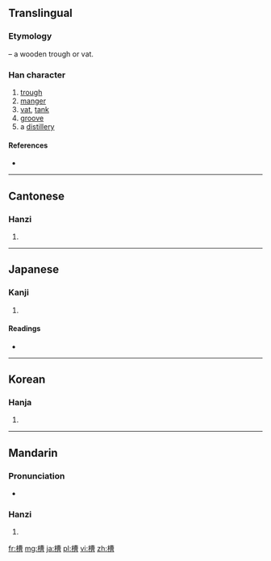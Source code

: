 ==Translingual==
===Etymology===
{{Han compound|木|t1=wood|曹|ls=psc|c1=s|c2=p}} – a wooden trough or vat.

===Han character===
{{Han char|rn=75|rad=木|as=11|sn=15|four=4596<sub>6</sub>|canj=木廿田日 (DTWA)}}

# [[trough]]
# [[manger]]
# [[vat]], [[tank]]
# [[groove]]
# a [[distillery]]

====References====
* {{Han ref|kx=0548.140|dkj=15393|dj=0935.300|hdz=21275.120|uh=69FD|ud=27133|bh=BCD1|bd=48337}}

----

==Cantonese==

===Hanzi===
{{yue-hanzi|jyut=|y=chou4}}

# {{defn|lang=yue|sort=木11}}

----

==Japanese==

===Kanji===
{{ja-kanji|grade=c|rs=木11}}

# {{defn|lang=ja|sort=木11}}

====Readings====
* {{ja-readings|on=[[そう]] (sō)|kun=[[かいばおけ]] (kaibaoke), [[おけ]] (oke)}}

----

==Korean==

===Hanja===
{{ko-hanja|hangeul=조|eumhun=|rv=jo|mr=cho|y=co}}

# {{defn|lang=ko|sort=木11}}

----

==Mandarin==

===Pronunciation===
* {{audio|Zh-cáo.ogg|Audio}}

===Hanzi===
{{cmn-hanzi|pin=[[cáo]] ([[cao2]])|wg=ts'ao<sup>2</sup>}}

# {{defn|lang=cmn|sort=木11}}

[[fr:槽]]
[[mg:槽]]
[[ja:槽]]
[[pl:槽]]
[[vi:槽]]
[[zh:槽]]